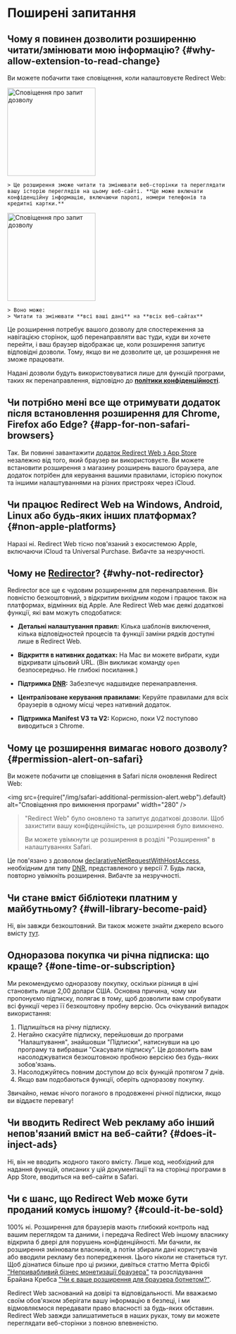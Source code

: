 
# Поширені запитання

## Чому я повинен дозволити розширенню читати/змінювати мою інформацію? {#why-allow-extension-to-read-change}

Ви можете побачити таке сповіщення, коли налаштовуєте Redirect Web:

<IfBrowserStore stores='appStore'>
    <Image src={PermissionAlertSafari} alt="Сповіщення про запит дозволу" width="200" margin="0 0 16px 0" hasShadow />

    > Це розширення зможе читати та змінювати веб-сторінки та переглядати вашу історію переглядів на цьому веб-сайті. **Це може включати конфіденційну інформацію, включаючи паролі, номери телефонів та кредитні картки.**
</IfBrowserStore>

<IfBrowserStore stores='appStore' includes={false}>
    <Image src={PermissionAlertChrome} alt="Сповіщення про запит дозволу" height="200" hasRoundedCorners hasShadow margin="0 0 16px 0" />

    > Воно може:
    > Читати та змінювати **всі ваші дані** на **всіх веб-сайтах**
</IfBrowserStore>

Це розширення потребує вашого дозволу для спостереження за навігацією сторінок, щоб перенаправляти вас туди, куди ви хочете перейти, і ваш браузер відображає це, коли розширення запитує відповідні дозволи. Тому, якщо ви не дозволите це, це розширення не зможе працювати.

Надані дозволи будуть використовуватися лише для функцій програми, таких як перенаправлення, відповідно до **[політики конфіденційності](./privacy-policy)**.

## Чи потрібно мені все ще отримувати додаток після встановлення розширення для Chrome, Firefox або Edge? {#app-for-non-safari-browsers}

Так. Ви повинні завантажити [додаток Redirect Web з App Store](https://apps.apple.com/app/id1571283503) незалежно від того, який браузер ви використовуєте. Ви можете встановити розширення з магазину розширень вашого браузера, але додаток потрібен для керування вашими правилами, історією покупок та іншими налаштуваннями на різних пристроях через iCloud.

## Чи працює Redirect Web на Windows, Android, Linux або будь-яких інших платформах? {#non-apple-platforms}

Наразі ні. Redirect Web тісно пов'язаний з екосистемою Apple, включаючи iCloud та Universal Purchase. Вибачте за незручності.

## Чому не [Redirector](https://github.com/einaregilsson/Redirector)? {#why-not-redirector}

Redirector все ще є чудовим розширенням для перенаправлення. Він повністю безкоштовний, з відкритим вихідним кодом і працює також на платформах, відмінних від Apple. Але Redirect Web має деякі додаткові функції, які вам можуть сподобатися:

* **Детальні налаштування правил:** Кілька шаблонів виключення, кілька відповідностей процесів та функції заміни рядків доступні лише в Redirect Web.
* **Відкриття в нативних додатках:** На Mac ви можете вибрати, куди відкривати цільовий URL. (Він викликає команду `open` безпосередньо. Не глибокі посилання.)
* **Підтримка [DNR](https://blog.mozilla.org/addons/2023/05/17/declarativenetrequest-available-in-firefox/):** Забезпечує надшвидке перенаправлення.

* **Централізоване керування правилами:** Керуйте правилами для всіх браузерів в одному місці через нативний додаток.
* **Підтримка Manifest V3 та V2:** Корисно, поки V2 поступово виводиться з Chrome.

## Чому це розширення вимагає нового дозволу? {#permission-alert-on-safari}

Ви можете побачити це сповіщення в Safari після оновлення Redirect Web:

<img src={require("/img/safari-additional-permission-alert.webp").default} alt="Сповіщення про вимкнення програми" width="280" />

> "Redirect Web" було оновлено та запитує додаткові дозволи. Щоб захистити вашу конфіденційність, це розширення було вимкнено.
>
> Ви можете увімкнути це розширення в розділі "Розширення" в налаштуваннях Safari.

Це пов'язано з дозволом [declarativeNetRequestWithHostAccess](https://developer.apple.com/documentation/safariservices/safari_web_extensions/blocking_content_with_your_safari_web_extension), необхідним для типу [DNR](./rule-settings#type), представленого у версії 7. Будь ласка, повторно увімкніть розширення. Вибачте за незручності.

## Чи стане вміст бібліотеки платним у майбутньому? {#will-library-become-paid}

Ні, він завжди безкоштовний. Ви також можете знайти джерело всього вмісту [тут](https://github.com/mshibanami/redirect-web/tree/main/library).

## Одноразова покупка чи річна підписка: що краще? {#one-time-or-subscription}

Ми рекомендуємо одноразову покупку, оскільки різниця в ціні становить лише 2,00 долари США.
Основна причина, чому ми пропонуємо підписку, полягає в тому, щоб дозволити вам спробувати всі функції через її безкоштовну пробну версію. Ось очікуваний випадок використання:

1. Підпишіться на річну підписку.
2. Негайно скасуйте підписку, перейшовши до програми "Налаштування", знайшовши "Підписки", натиснувши на цю програму та вибравши "Скасувати підписку". Це дозволить вам насолоджуватися безкоштовною пробною версією без будь-яких зобов'язань.
3. Насолоджуйтесь повним доступом до всіх функцій протягом 7 днів.
4. Якщо вам подобаються функції, оберіть одноразову покупку.

Звичайно, немає нічого поганого в продовженні річної підписки, якщо ви віддаєте перевагу!

## Чи вводить Redirect Web рекламу або інший непов'язаний вміст на веб-сайти? {#does-it-inject-ads}

Ні, він не вводить жодного такого вмісту. Лише код, необхідний для надання функцій, описаних у цій документації та на сторінці програми в App Store, вводиться на веб-сайти в Safari.

## Чи є шанс, що Redirect Web може бути проданий комусь іншому? {#could-it-be-sold}

100% ні. Розширення для браузерів мають глибокий контроль над вашим переглядом та даними, і передача Redirect Web іншому власнику відкрила б двері для порушень конфіденційності. Ми бачили, як розширення змінювали власників, а потім збирали дані користувачів або вводили рекламу без попередження. Цього ніколи не станеться тут. Щоб дізнатися більше про ці ризики, дивіться статтю Метта Фрісбі ["Непривабливий бізнес монетизації браузера"](https://mattfrisbie.substack.com/p/the-ugly-business-of-monetizing-browser) та розслідування Брайана Кребса ["Чи є ваше розширення для браузера ботнетом?"](https://krebsonsecurity.com/2021/03/is-your-browser-extension-a-botnet-backdoor/).

Redirect Web заснований на довірі та відповідальності. Ми вважаємо своїм обов'язком зберігати вашу інформацію в безпеці, і ми відмовляємося передавати право власності за будь-яких обставин. Redirect Web завжди залишатиметься в наших руках, тому ви можете переглядати веб-сторінки з повною впевненістю.
